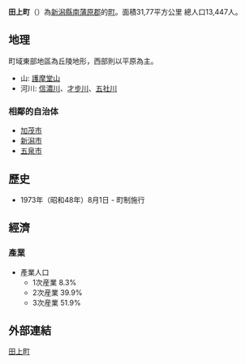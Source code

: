 {{日本町村|
自治體名=田上|
町村=町|
圖像=[[File:Hanyuda_station.JPG|240px]]|
圖像說明=[[羽生田站|羽生田站]]|
町村章=[[File:Symbol_of_Tagami_Niigata.svg|100px]]|
日文原名=田上町|
平假名=たがみまち|
羅馬字拼音=Tagami-machi|
都道府縣=新潟縣|
支廳=|
郡=南蒲原郡|
編號=15361-3|
面積=31.77|
邊界未定=|
人口=13,447|
統計時間=2005年4月1日|
自治體=[[新潟市|新潟市]]：[[秋葉區|秋葉區]]、[[南區_(新潟市)|南區]]<br />[[加茂市|加茂市]]、[[五泉市|五泉市]]|
花=[[繡球花|繡球花]]|
樹=[[櫻花|櫻花]]|
鳥=|
其他象徵物=|
其他象徵=|
郵遞區號=959-1503|
所在地=南蒲原郡田上町原崎新田30|
電話號碼=254-27-2111|
外部連結=http://www.town.tagami.niigata.jp/|
經度=|
緯度=|
地圖=[[File:Tagami_in_Niigata_Prefecture.png|250px]]|
註記=|
}}
'''田上町'''（{{jpn|j=田上町|hg=たがみまち|rm=Tagami machi|f=y}}）為[[新潟縣|新潟縣]][[南蒲原郡|南蒲原郡]]的[[町|町]]。面積31,77平方公里
總人口13,447人。

== 地理 ==
町域東部地區為丘陵地形，西部則以平原為主。

* 山: [[護摩堂山|護摩堂山]]
* 河川: [[信濃川|信濃川]]、[[才步川|才步川]]、[[五社川|五社川]]
=== 相鄰的自治体 ===
* [[加茂市|加茂市]]
* [[新潟市|新潟市]]
* [[五泉市|五泉市]]

== 歷史 ==
* 1973年（昭和48年）8月1日 - 町制施行

== 經濟 ==
=== 產業 ===
* 產業人口
** 1次産業 8.3%  
** 2次産業 39.9%  
** 3次産業 51.9% 

== 外部連結 ==
[http://www.town.tagami.niigata.jp/ 田上町] {{Wayback|url=http://www.town.tagami.niigata.jp/ |date=20110917021556 }}

{{新潟縣}}
{{Authority control}}
{{日本地理小作品}}